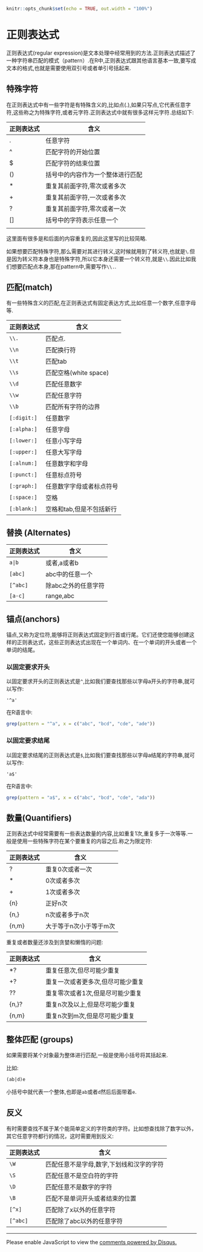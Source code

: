 ```r
knitr::opts_chunk$set(echo = TRUE, out.width = "100%")
```

# 正则表达式 {#regularexpression}

正则表达式(regular expression)是文本处理中经常用到的方法.正则表达式描述了一种字符串匹配的模式（pattern）.在R中,正则表达式跟其他语言基本一致,要写成文本的格式,也就是需要使用双引号或者单引号括起来.

## 特殊字符

在正则表达式中有一些字符是有特殊含义的,比如点(.),如果只写点,它代表任意字符,这些称之为特殊字符,或者元字符.正则表达式中就有很多这样元字符.总结如下:

|正则表达式|含义           |
|----------|---------------|
|.         |任意字符|
|^         |匹配字符的开始位置|
|$         |匹配字符的结束位置|
|()         |括号中的内容作为一个整体进行匹配|
|*         |重复其前面字符,零次或者多次|
|+         |重复其前面字符,一次或者多次|
|?         |重复其前面字符,零次或者一次|
|[]         |括号中的字符表示任意一个|
||         |表示或者|

这里面有很多是和后面的内容重复的,因此这里写的比较简略.

如果想要匹配特殊字符,那么需要对其进行转义,这时候就用到了转义符,也就是`\`.但是因为转义符本身也是特殊字符,所以它本身还需要一个转义符,就是`\\`.因此比如我们想要匹配点本身,那在pattern中,需要写作`\\.`.

## 匹配(match)

有一些特殊含义的匹配,在正则表达式有固定表达方式,比如任意一个数字,任意字母等.

|正则表达式|含义           |
|----------|---------------|
|`\\.`         |匹配点.|
|`\\n`         |匹配换行符|
|`\\t`         |匹配tab|
|`\\s`         |匹配空格(white space)|
|`\\d`         |匹配任意数字|
|`\\w`         |匹配任意字符|
|`\\b`         |匹配所有字符的边界|
|`[:digit:]`   |任意数字|
|`[:alpha:]`   |任意字母|
|`[:lower:]`   |任意小写字母|
|`[:upper:]`   |任意大写字母|
|`[:alnum:]`   |任意数字和字母|
|`[:punct:]`   |任意标点符号|
|`[:graph:]`   |任意数字字母或者标点符号|
|`[:space:]`   |空格|
|`[:blank:]`   |空格和tab,但是不包括新行|

## 替换 (Alternates)

|正则表达式|含义           |
|----------|---------------|
|`a|b`         |或者,a或者b|
|`[abc]`       |abc中的任意一个|
|`[^abc]`      |除abc之外的任意字符|
|`[a-c]`       |range,abc|


## 锚点(anchors)

锚点,又称为定位符,能够将正则表达式固定到行首或行尾。它们还使您能够创建这样的正则表达式，这些正则表达式出现在一个单词内、在一个单词的开头或者一个单词的结尾。

### 以固定要求开头

以固定要求开头的正则表达式是`^`,比如我们要查找那些以字母a开头的字符串,就可以写作:

```markdonw
'^a'
```

在R语言中:

```r
grep(pattern = "^a", x = c("abc", "bcd", "cde", "ade"))
```

### 以固定要求结尾

以固定要求结尾的正则表达式是`$`,比如我们要查找那些以字母a结尾的字符串,就可以写作:

```markdonw
'a$'
```

在R语言中:

```r
grep(pattern = "a$", x = c("abc", "bcd", "cde", "ada"))
```

## 数量(Quantifiers)

正则表达式中经常需要有一些表达数量的内容,比如重复1次,重复多于一次等等.一般是使用一些特殊字符在某个要重复的内容之后.称之为限定符:

|正则表达式|含义           |
|----------|---------------|
|?         |重复0次或者一次|
|*         |0次或者多次    |
|+         |1次或者多次    |
|{n}         |正好n次    |
|{n,}         |n次或者多于n次|
|{n,m}         |大于等于n次小于等于m次|

重复或者数量还涉及到贪婪和懒惰的问题:

|正则表达式|含义           |
|----------|---------------|
|*?         |重复任意次,但尽可能少重复|
|+?         |重复一次或者更多次,但尽可能少重复 |
|??         |重复零次或者1次,但是尽可能少重复|
|{n,}?         |重复n次及以上,但是尽可能少重复|
|{n,m}         |重复n次到m次,但是尽可能少重复|


## 整体匹配 (groups)

如果需要将某个对象最为整体进行匹配,一般是使用小括号将其括起来.

比如:

```markdown
(ab|d)e
```

小括号中就代表一个整体,也即是`ab`或者`d`然后后面带着`e`.

## 反义

有时需要查找不属于某个能简单定义的字符类的字符。比如想查找除了数字以外，其它任意字符都行的情况，这时需要用到反义:

|正则表达式|含义           |
|----------|---------------|
|`\W`         |匹配任意不是字母,数字,下划线和汉字的字符|
|`\S`         |匹配任意不是空白符的字符|
|`\D`         |匹配任意不是数字的字符|
|`\B`         |匹配不是单词开头或者结束的位置|
|`[^x]`         |匹配除了x以外的任意字符|
|`[^abc]`         |匹配除了abc以外的任意字符|

---

<div id="disqus_thread"></div>
<script>

/**
*  RECOMMENDED CONFIGURATION VARIABLES: EDIT AND UNCOMMENT THE SECTION BELOW TO INSERT DYNAMIC VALUES FROM YOUR PLATFORM OR CMS.
*  LEARN WHY DEFINING THESE VARIABLES IS IMPORTANT: https://disqus.com/admin/universalcode/#configuration-variables*/
/*
var disqus_config = function () {
this.page.url = PAGE_URL;  // Replace PAGE_URL with your page's canonical URL variable
this.page.identifier = PAGE_IDENTIFIER; // Replace PAGE_IDENTIFIER with your page's unique identifier variable
};
*/
(function() { // DON'T EDIT BELOW THIS LINE
var d = document, s = d.createElement('script');
s.src = 'https://r-cookbook-shen.disqus.com/embed.js';
s.setAttribute('data-timestamp', +new Date());
(d.head || d.body).appendChild(s);
})();
</script>
<noscript>Please enable JavaScript to view the <a href="https://disqus.com/?ref_noscript">comments powered by Disqus.</a></noscript>
                            